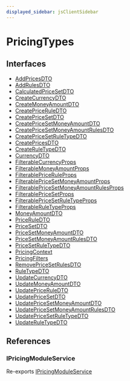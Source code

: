 ```yaml
---
displayed_sidebar: jsClientSidebar
---
```



# PricingTypes

## Interfaces

- [AddPricesDTO](../../PricingTypes/interfaces/internal.internal-1.PricingTypes.AddPricesDTO.mdx)
- [AddRulesDTO](../../PricingTypes/interfaces/internal.internal-1.PricingTypes.AddRulesDTO.mdx)
- [CalculatedPriceSetDTO](../../PricingTypes/interfaces/internal.internal-1.PricingTypes.CalculatedPriceSetDTO.mdx)
- [CreateCurrencyDTO](../../PricingTypes/interfaces/internal.internal-1.PricingTypes.CreateCurrencyDTO.mdx)
- [CreateMoneyAmountDTO](../../PricingTypes/interfaces/internal.internal-1.PricingTypes.CreateMoneyAmountDTO.mdx)
- [CreatePriceRuleDTO](../../PricingTypes/interfaces/internal.internal-1.PricingTypes.CreatePriceRuleDTO.mdx)
- [CreatePriceSetDTO](../../PricingTypes/interfaces/internal.internal-1.PricingTypes.CreatePriceSetDTO.mdx)
- [CreatePriceSetMoneyAmountDTO](../../PricingTypes/interfaces/internal.internal-1.PricingTypes.CreatePriceSetMoneyAmountDTO.mdx)
- [CreatePriceSetMoneyAmountRulesDTO](../../PricingTypes/interfaces/internal.internal-1.PricingTypes.CreatePriceSetMoneyAmountRulesDTO.mdx)
- [CreatePriceSetRuleTypeDTO](../../PricingTypes/interfaces/internal.internal-1.PricingTypes.CreatePriceSetRuleTypeDTO.mdx)
- [CreatePricesDTO](../../PricingTypes/interfaces/internal.internal-1.PricingTypes.CreatePricesDTO.mdx)
- [CreateRuleTypeDTO](../../PricingTypes/interfaces/internal.internal-1.PricingTypes.CreateRuleTypeDTO.mdx)
- [CurrencyDTO](../../PricingTypes/interfaces/internal.internal-1.PricingTypes.CurrencyDTO.mdx)
- [FilterableCurrencyProps](../../PricingTypes/interfaces/internal.internal-1.PricingTypes.FilterableCurrencyProps.mdx)
- [FilterableMoneyAmountProps](../../PricingTypes/interfaces/internal.internal-1.PricingTypes.FilterableMoneyAmountProps.mdx)
- [FilterablePriceRuleProps](../../PricingTypes/interfaces/internal.internal-1.PricingTypes.FilterablePriceRuleProps.mdx)
- [FilterablePriceSetMoneyAmountProps](../../PricingTypes/interfaces/internal.internal-1.PricingTypes.FilterablePriceSetMoneyAmountProps.mdx)
- [FilterablePriceSetMoneyAmountRulesProps](../../PricingTypes/interfaces/internal.internal-1.PricingTypes.FilterablePriceSetMoneyAmountRulesProps.mdx)
- [FilterablePriceSetProps](../../PricingTypes/interfaces/internal.internal-1.PricingTypes.FilterablePriceSetProps.mdx)
- [FilterablePriceSetRuleTypeProps](../../PricingTypes/interfaces/internal.internal-1.PricingTypes.FilterablePriceSetRuleTypeProps.mdx)
- [FilterableRuleTypeProps](../../PricingTypes/interfaces/internal.internal-1.PricingTypes.FilterableRuleTypeProps.mdx)
- [MoneyAmountDTO](../../PricingTypes/interfaces/internal.internal-1.PricingTypes.MoneyAmountDTO.mdx)
- [PriceRuleDTO](../../PricingTypes/interfaces/internal.internal-1.PricingTypes.PriceRuleDTO.mdx)
- [PriceSetDTO](../../PricingTypes/interfaces/internal.internal-1.PricingTypes.PriceSetDTO.mdx)
- [PriceSetMoneyAmountDTO](../../PricingTypes/interfaces/internal.internal-1.PricingTypes.PriceSetMoneyAmountDTO.mdx)
- [PriceSetMoneyAmountRulesDTO](../../PricingTypes/interfaces/internal.internal-1.PricingTypes.PriceSetMoneyAmountRulesDTO.mdx)
- [PriceSetRuleTypeDTO](../../PricingTypes/interfaces/internal.internal-1.PricingTypes.PriceSetRuleTypeDTO.mdx)
- [PricingContext](../../PricingTypes/interfaces/internal.internal-1.PricingTypes.PricingContext.mdx)
- [PricingFilters](../../PricingTypes/interfaces/internal.internal-1.PricingTypes.PricingFilters.mdx)
- [RemovePriceSetRulesDTO](../../PricingTypes/interfaces/internal.internal-1.PricingTypes.RemovePriceSetRulesDTO.mdx)
- [RuleTypeDTO](../../PricingTypes/interfaces/internal.internal-1.PricingTypes.RuleTypeDTO.mdx)
- [UpdateCurrencyDTO](../../PricingTypes/interfaces/internal.internal-1.PricingTypes.UpdateCurrencyDTO.mdx)
- [UpdateMoneyAmountDTO](../../PricingTypes/interfaces/internal.internal-1.PricingTypes.UpdateMoneyAmountDTO.mdx)
- [UpdatePriceRuleDTO](../../PricingTypes/interfaces/internal.internal-1.PricingTypes.UpdatePriceRuleDTO.mdx)
- [UpdatePriceSetDTO](../../PricingTypes/interfaces/internal.internal-1.PricingTypes.UpdatePriceSetDTO.mdx)
- [UpdatePriceSetMoneyAmountDTO](../../PricingTypes/interfaces/internal.internal-1.PricingTypes.UpdatePriceSetMoneyAmountDTO.mdx)
- [UpdatePriceSetMoneyAmountRulesDTO](../../PricingTypes/interfaces/internal.internal-1.PricingTypes.UpdatePriceSetMoneyAmountRulesDTO.mdx)
- [UpdatePriceSetRuleTypeDTO](../../PricingTypes/interfaces/internal.internal-1.PricingTypes.UpdatePriceSetRuleTypeDTO.mdx)
- [UpdateRuleTypeDTO](../../PricingTypes/interfaces/internal.internal-1.PricingTypes.UpdateRuleTypeDTO.mdx)

## References

### IPricingModuleService

Re-exports [IPricingModuleService](../../internal/interfaces/internal.IPricingModuleService.mdx)
